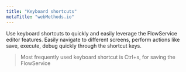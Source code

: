 ```yaml
---
title: "Keyboard shortcuts"
metaTitle: "webMethods.io"
---
```


Use keyboard shortcuts to quickly and easily leverage the FlowService editor features. Easily navigate to different screens, perform actions like save, execute, debug quickly through the shortcut keys.

> Most frequently used keyboard shortcut is Ctrl+s, for saving the FlowService

<FlowService
title=""
description="">
  <FlowStep comment="Press Alt+/ to bring up this shortcuts screen or through the toolbar menu" img="editor-usage/keyboard-shortcuts.jpg"/>
</FlowService>
